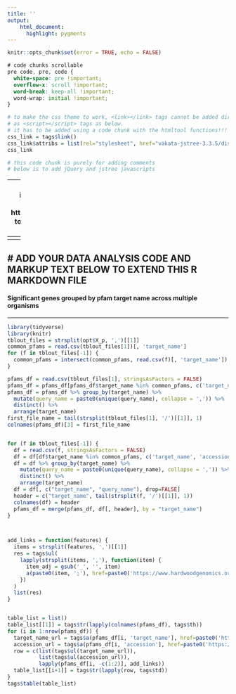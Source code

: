 ```yaml
---
title: ''
output:
    html_document:
      highlight: pygments
---
```


```r
knitr::opts_chunk$set(error = TRUE, echo = FALSE)
```

```css
# code chunks scrollable
pre code, pre, code {
  white-space: pre !important;
  overflow-x: scroll !important;
  word-break: keep-all !important;
  word-wrap: initial !important;
}
```


```r
# to make the css theme to work, <link></link> tags cannot be added directly 
# as <script></script> tags as below.
# it has to be added using a code chunk with the htmltool functions!!!
css_link = tags$link()
css_link$attribs = list(rel="stylesheet", href="vakata-jstree-3.3.5/dist/themes/default/style.min.css")
css_link
```

```r
# this code chunk is purely for adding comments
# below is to add jQuery and jstree javascripts
```
<script src="https://code.jquery.com/jquery-3.3.1.min.js"></script>
<script src="vakata-jstree-3.3.5/dist/jstree.min.js"></script>

---
# javascript code below is to build the file tree interface
# see this for how to implement opening hyperlink: https://stackoverflow.com/questions/18611317/how-to-get-i-get-leaf-nodes-in-jstree-to-open-their-hyperlink-when-clicked-when
---
<script>
  $(function () {
    // create an instance when the DOM is ready
    $('#jstree').jstree().bind("select_node.jstree", function (e, data) {
     window.open( data.node.a_attr.href, data.node.a_attr.target )
    });
  });
</script>

---
# ADD YOUR DATA ANALYSIS CODE AND MARKUP TEXT BELOW TO EXTEND THIS R MARKDOWN FILE
---

#### Significant genes grouped by pfam target name across multiple organisms

---

```r
library(tidyverse)
library(knitr)
tblout_files = strsplit(opt$X_p, ',')[[1]]
common_pfams = read.csv(tblout_files[1])[, 'target_name']
for (f in tblout_files[-1]) {
  common_pfams = intersect(common_pfams, read.csv(f)[, 'target_name'])
}

pfams_df = read.csv(tblout_files[1], stringsAsFactors = FALSE)
pfams_df = pfams_df[pfams_df$target_name %in% common_pfams, c('target_name', 'accession', 'query_name')]
pfams_df = pfams_df %>% group_by(target_name) %>%
  mutate(query_name = paste0(unique(query_name), collapse = ',')) %>%
  distinct() %>%
  arrange(target_name)
first_file_name = tail(strsplit(tblout_files[1], '/')[[1]], 1)
colnames(pfams_df)[3] = first_file_name


for (f in tblout_files[-1]) {
  df = read.csv(f, stringsAsFactors = FALSE)
  df = df[df$target_name %in% common_pfams, c('target_name', 'accession', 'query_name')]
  df = df %>% group_by(target_name) %>%
    mutate(query_name = paste0(unique(query_name), collapse = ',')) %>%
    distinct() %>%
    arrange(target_name)
  df = df[, c("target_name", "query_name"), drop=FALSE]
  header = c("target_name", tail(strsplit(f, '/')[[1]], 1))
  colnames(df) = header
  pfams_df = merge(pfams_df, df[, header], by = "target_name")
}



add_links = function(features) {
  items = strsplit(features, ',')[[1]]
  res = tags$ul(
    lapply(strsplit(items, ','), function(item) {
      item_adj = gsub('_', '', item)
      a(paste0(item, ';'), href=paste0('https://www.hardwoodgenomics.org/feature/', item_adj))
    })
  )
  list(res)
}


table_list = list()
table_list[[1]] = tags$tr(lapply(colnames(pfams_df), tags$th))
for (i in 1:nrow(pfams_df)) {
  target_name_url = tags$a(pfams_df[i, 'target_name'], href=paste0('https://pfam.xfam.org/family/', pfams_df[i, 'target_name']))
  accession_url = tags$a(pfams_df[i, 'accession'], href=paste0('https://pfam.xfam.org/family/', pfams_df[i, 'accession']))
  row = c(list(tags$ul(target_name_url)),
          list(tags$ul(accession_url)),
          lapply(pfams_df[i, -c(1:2)], add_links))
  table_list[[i+1]] = tags$tr(lapply(row, tags$td))
}
tags$table(table_list)
```





